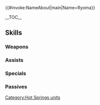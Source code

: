 {{#invoke:NameAbout|main|Name=Ryoma}}{{HeroPage Tabs|{{PAGENAME}}}}
{{Hero Infobox
|Name=Ryoma
|Title=Samurai at Ease
|GrowthModifier=
|WeaponType=Blue Lance
|Origin=Fire Emblem Fates
|Gender=Male
|MoveType=Flying
|actorJP=中村悠一
|actorEN=Matt Mercer
|artist=п猫Ｒ
|additionDate=January 23, 2019
|releaseDate=January 23, 2019
|TagID=温泉リョウマ
|InternalID=336
|Properties=special,tiara,specRate_202202
|cv1=11
|cv2=200300
|description=High Prince of Hoshido. A font of knowledge about remote and hidden hot springs. Appears in Fire Emblem Fates.
}}

__TOC__

{{Stats Page|Hero={{BASEPAGENAME}}
|Lv1HP=18|Lv1ATK=11|Lv1SPD=10|Lv1DEF=4|Lv1RES=4
|GRHP=50|GRATK=55|GRSPD=60|GRDEF=55|GRRES=45
}}

==Skills==
===Weapons===
{{Weapons Table
|weapon1=Iron Lance
|weapon1Default=1
|weapon1Unlock=1
|weapon2=Steel Lance
|weapon2Default=3
|weapon2Unlock=2
|weapon3=It's Curtains...
|weapon3Default=4
|weapon3Unlock=3
|weapon4=It's Curtains...+
|weapon4Default=5
|weapon4Unlock=5
}}
===Assists===
{{Assists Table
}}
===Specials===
{{Specials Table
|special1=New Moon
|special1Default=4
|special1Unlock=3
|special2=Luna
|special2Default=
|special2Unlock=4
}}
===Passives===
{{Passives Table
|passiveA1=Atk/Def Solo 1
|passiveA2=Atk/Def Solo 2
|passiveA3=Atk/Def Solo 3
|passiveA1Unlock=3
|passiveA2Unlock=4
|passiveA3Unlock=5
|passiveB1=Chill Spd 1
|passiveB2=Chill Spd 2
|passiveB3=Chill Spd 3
|passiveB1Unlock=3
|passiveB2Unlock=4
|passiveB3Unlock=5
|passiveC1=Odd Def Wave 1
|passiveC2=Odd Def Wave 2
|passiveC3=Odd Def Wave 3
|passiveC1Unlock=1
|passiveC2Unlock=2
|passiveC3Unlock=4
}}
{{Heroes Navbox}}
[[Category:Hot Springs units]]